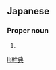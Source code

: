 ==Japanese==
{{ja-kanjitab|みき|のり}}

===Proper noun===
{{ja-pos|みきのり|proper}}

# {{given name|male|lang=ja|sort=みきのり}}

[[li:幹典]]